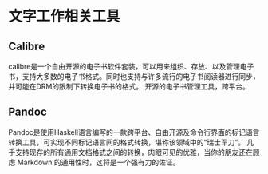 
# 文字工作相关工具

## Calibre

<AppCard picOrgin="https://url-shortener.ri1ken.workers.dev/hwGS8N" appName="Calibre" website="https://calibre-ebook.com/" github-stars="https://img.shields.io/github/stars/kovidgoyal/calibre?style=social">
    calibre是一个自由开源的电子书软件套装，可以用来组织、存放、以及管理电子书，支持大多数的电子书格式。同时也支持与许多流行的电子书阅读器进行同步，并可能在DRM的限制下转换电子书的格式。
</AppCard>

<Callout>
    开源的电子书管理工具，跨平台。
</Callout>

## Pandoc

<AppCard picOrgin="https://url-shortener.ri1ken.workers.dev/BcT3Ap" appName="Pandoc" website="https://pandoc.org/" github-release="https://img.shields.io/github/release/jgm/pandoc.svg?label=current+release">
    Pandoc是使用Haskell语言编写的一款跨平台、自由开源及命令行界面的标记语言转换工具，可实现不同标记语言间的格式转换，堪称该领域中的“瑞士军刀”。
</AppCard>

<Callout>
    几乎支持现存的所有通用文档格式之间的转换，肉眼可见的优雅，当你的朋友还在顾虑 Markdown 的通用性时，这将是一个强有力的佐证。
</Callout>